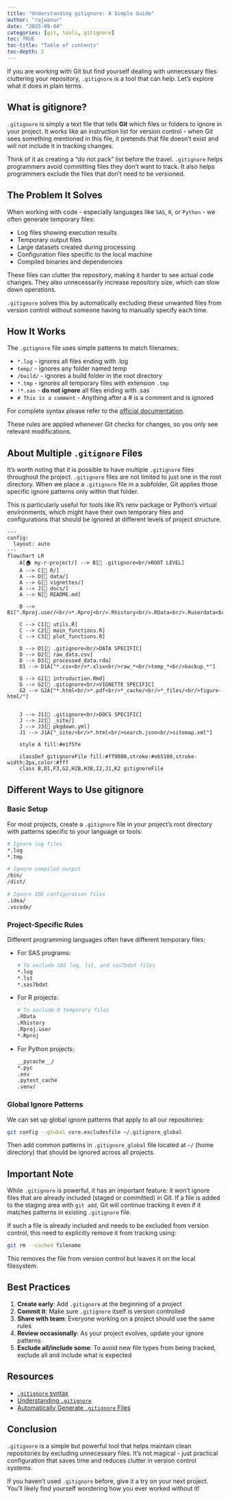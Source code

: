 ```yaml
---
title: "Understanding gitignore: A Simple Guide"
author: "rajwanur"
date: "2025-09-04"
categories: [git, tools, gitignore]
toc: TRUE
toc-title: "Table of contents"
toc-depth: 3
---
```


If you are working with Git but find yourself dealing with unnecessary files cluttering your repository, `.gitignore` is a tool that can help. Let's explore what it does in plain terms.

## What is gitignore?

`.gitignore` is simply a text file that tells **Git** which files or folders to ignore in your project. It works like an instruction list for version control - when Git sees something mentioned in this file, it pretends that file doesn't exist and will not include it in tracking changes.

Think of it as creating a "do not pack" list before the travel. `.gitignore` helps programmers avoid committing files they don't want to track. It also helps programmers exclude the files that don't need to be versioned.

## The Problem It Solves

When working with code - especially languages like `SAS`, `R`, or `Python` - we often generate temporary files:

- Log files showing execution results
- Temporary output files
- Large datasets created during processing
- Configuration files specific to the local machine
- Compiled binaries and dependencies

These files can clutter the repository, making it harder to see actual code changes. They also unnecessarily increase repository size, which can slow down operations.

`.gitignore` solves this by automatically excluding these unwanted files from version control without someone having to manually specify each time.

## How It Works

The `.gitignore` file uses simple patterns to match filenames:

- `*.log` - ignores all files ending with .log
- `temp/` - ignores any folder named temp
- `/build/` - ignores a build folder in the root directory
- `*.tmp` - ignores all temporary files with extension `.tmp`
- `!*.sas` - **do not ignore** all files ending with .sas
- `# This is a comment` - Anything after a # is a comment and is ignored

For complete syntax please refer to the [official documentation](https://git-scm.com/docs/gitignore).

These rules are applied whenever Git checks for changes, so you only see relevant modifications.

## About Multiple `.gitignore` Files

It's worth noting that it is possible to have multiple `.gitignore` files throughout the project. `.gitignore` files are not limited to just one in the root directory. When we place a `.gitignore` file in a subfolder, Git applies those specific ignore patterns only within that folder.

This is particularly useful for tools like R's renv package or Python's virtual environments, which might have their own temporary files and configurations that should be ignored at different levels of project structure.

```mermaid
---
config:
  layout: auto
---
flowchart LR
    A[🏠 my-r-project/] --> B[📄 .gitignore<br/>ROOT LEVEL]
    A --> C[📁 R/]
    A --> D[📁 data/]
    A --> G[📁 vignettes/]
    A --> J[📁 docs/]
    A --> N[📄 README.md]

    B --> B1[".Rproj.user/<br/>*.Rproj<br/>.Rhistory<br/>.RData<br/>.Ruserdata<br/>docs/<br/>Meta/<br/>doc/<br/>*.tar.gz"]

    C --> C1[📄 utils.R]
    C --> C2[📄 main_functions.R]
    C --> C3[📄 plot_functions.R]

    D --> D1[📄 .gitignore<br/>DATA SPECIFIC]
    D --> D2[📄 raw_data.csv]
    D --> D3[📄 processed_data.rda]
    D1 --> D1A["*.csv<br/>*.xlsx<br/>raw_*<br/>temp_*<br/>backup_*"]

    G --> G1[📄 introduction.Rmd]
    G --> G2[📄 .gitignore<br/>VIGNETTE SPECIFIC]
    G2 --> G2A["*.html<br/>*.pdf<br/>*_cache/<br/>*_files/<br/>figure-html/"]


    J --> J1[📄 .gitignore<br/>DOCS SPECIFIC]
    J --> J2[📁 _site/]
    J --> J3[📄 pkgdown.yml]
    J1 --> J1A["_site/<br/>*.html<br/>search.json<br/>sitemap.xml"]

    style A fill:#e1f5fe

    classDef gitignoreFile fill:#ff9800,stroke:#e65100,stroke-width:2px,color:#fff
    class B,D1,F3,G2,H2B,H3B,I2,J1,K2 gitignoreFile
```

## Different Ways to Use gitignore

### Basic Setup

For most projects, create a `.gitignore` file in your project's root directory with patterns specific to your language or tools:

```bash
# Ignore log files
*.log
*.tmp

# Ignore compiled output
/bin/
/dist/

# Ignore IDE configuration files
.idea/
.vscode/
```

### Project-Specific Rules

Different programming languages often have different temporary files:

- For SAS programs:
  ```bash
  # To exclude SAS log, lst, and sas7bdat files
  *.log
  *.lst
  *.sas7bdat
  ```

- For R projects:
  ```bash
  # To exclude R temporary files
  .RData
  .Rhistory
  .Rproj.user
  *.Rproj
  ```

- For Python projects:
  ```bash
  __pycache__/
  *.pyc
  .env
  .pytest_cache
  .venv/
  ```

### Global Ignore Patterns

We can set up global ignore patterns that apply to all our repositories:

```bash
git config --global core.excludesfile ~/.gitignore_global
```

Then add common patterns in `.gitignore_global` file located at `~/` (home directory) that should be ignored across all projects.

## Important Note

While `.gitignore` is powerful, it has an important feature: it won't ignore files that are already included (staged or committed) in Git. If a file is added to the staging area with `git add`, Git will continue tracking it even if it matches patterns in existing `.gitignore` file.

If such a file is already included and needs to be excluded from version control, this need to explicitly remove it from tracking using:
```bash
git rm --cached filename
```

This removes the file from version control but leaves it on the local filesystem.

## Best Practices

1. **Create early**: Add `.gitignore` at the beginning of a project
2. **Commit it**: Make sure `.gitignore` itself is version controlled
3. **Share with team**: Everyone working on a project should use the same rules
4. **Review occasionally**: As your project evolves, update your ignore patterns
5. **Exclude all/include some**: To avoid new file types from being tracked, exclude all and include what is expected

## Resources

- [`.gitignore` syntax](https://git-scm.com/docs/gitignore)
- [Understanding `.gitignore`](https://www.atlassian.com/git/tutorials/saving-changes/gitignore)
- [Automatically Generate `.gitignore` Files](https://www.gitignore.io/)


## Conclusion

`.gitignore` is a simple but powerful tool that helps maintain clean repositories by excluding unnecessary files. It's not magical - just practical configuration that saves time and reduces clutter in version control systems.

If you haven't used `.gitignore` before, give it a try on your next project. You'll likely find yourself wondering how you ever worked without it!
